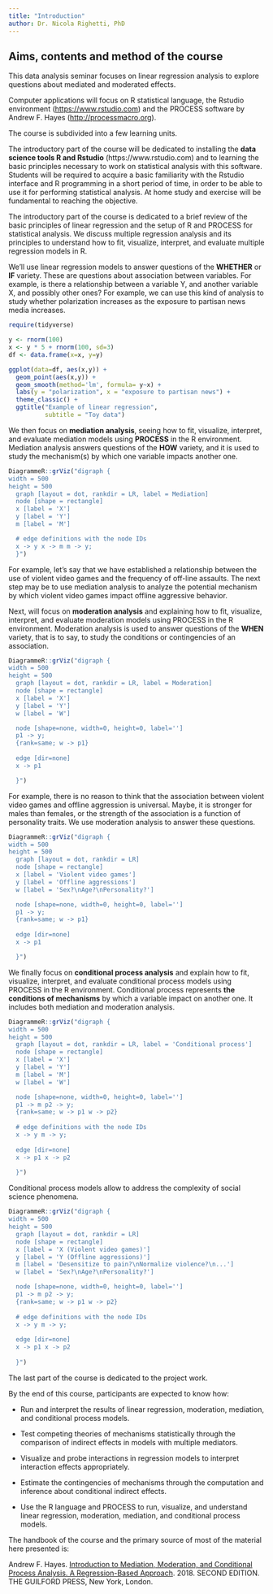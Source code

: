 ```yaml
---
title: "Introduction"
author: Dr. Nicola Righetti, PhD
---
```


## Aims, contents and method of the course

This data analysis seminar focuses on linear regression analysis to explore questions about mediated and moderated effects.

Computer applications will focus on R statistical language, the Rstudio environment ([https://www.rstudio.com](https://www.rstudio.com/)) and the PROCESS software by Andrew F. Hayes ([http://processmacro.org](http://processmacro.org/)).

The course is subdivided into a few learning units.

The introductory part of the course will be dedicated to installing the **data science tools R and Rstudio** (https://www.rstudio.com) and to learning the basic principles necessary to work on statistical analysis with this software. Students will be required to acquire a basic familiarity with the Rstudio interface and R programming in a short period of time, in order to be able to use it for performing statistical analysis. At home study and exercise will be fundamental to reaching the objective.

The introductory part of the course is dedicated to a brief review of the basic principles of linear regression and the setup of R and PROCESS for statistical analysis. We discuss multiple regression analysis and its principles to understand how to fit, visualize, interpret, and evaluate multiple regression models in R.

We'll use linear regression models to answer questions of the **WHETHER** or **IF** variety. These are questions about association between variables. For example, is there a relationship between a variable Y, and another variable X, and possibly other ones? For example, we can use this kind of analysis to study whether polarization increases as the exposure to partisan news media increases.

```r
require(tidyverse)

y <- rnorm(100)
x <- y * 5 + rnorm(100, sd=3)
df <- data.frame(x=x, y=y)

ggplot(data=df, aes(x,y)) +
  geom_point(aes(x,y)) +
  geom_smooth(method='lm', formula= y~x) +
  labs(y = "polarization", x = "exposure to partisan news") +
  theme_classic() +
  ggtitle("Example of linear regression",
          subtitle = "Toy data")
```

We then focus on **mediation analysis**, seeing how to fit, visualize, interpret, and evaluate mediation models using **PROCESS** in the R environment. Mediation analysis answers questions of the **HOW** variety, and it is used to study the mechanism(s) by which one variable impacts another one.

```r
DiagrammeR::grViz("digraph {
width = 500
height = 500
  graph [layout = dot, rankdir = LR, label = Mediation]
  node [shape = rectangle]     
  x [label = 'X']
  y [label = 'Y']
  m [label = 'M']

  # edge definitions with the node IDs
  x -> y x -> m m -> y;
  }")
```

For example, let's say that we have established a relationship between the use of violent video games and the frequency of off-line assaults. The next step may be to use mediation analysis to analyze the potential mechanism by which violent video games impact offline aggressive behavior.

Next, will focus on **moderation analysis** and explaining how to fit, visualize, interpret, and evaluate moderation models using PROCESS in the R environment. Moderation analysis is used to answer questions of the **WHEN** variety, that is to say, to study the conditions or contingencies of an association.

```r
DiagrammeR::grViz("digraph {
width = 500
height = 500
  graph [layout = dot, rankdir = LR, label = Moderation]
  node [shape = rectangle]     
  x [label = 'X']
  y [label = 'Y']
  w [label = 'W']

  node [shape=none, width=0, height=0, label='']
  p1 -> y;
  {rank=same; w -> p1}
  
  edge [dir=none]
  x -> p1 

  }")
```

For example, there is no reason to think that the association between violent video games and offline aggression is universal. Maybe, it is stronger for males than females, or the strength of the association is a function of personality traits. We use moderation analysis to answer these questions.

```r
DiagrammeR::grViz("digraph {
width = 500
height = 500
  graph [layout = dot, rankdir = LR]
  node [shape = rectangle]     
  x [label = 'Violent video games']
  y [label = 'Offline aggressions']
  w [label = 'Sex?\nAge?\nPersonality?']

  node [shape=none, width=0, height=0, label='']
  p1 -> y;
  {rank=same; w -> p1}
  
  edge [dir=none]
  x -> p1 

  }")
```

We finally focus on **conditional process analysis** and explain how to fit, visualize, interpret, and evaluate conditional process models using PROCESS in the R environment. Conditional process represents **the conditions of mechanisms** by which a variable impact on another one. It includes both mediation and moderation analysis.

```r
DiagrammeR::grViz("digraph {
width = 500
height = 500
  graph [layout = dot, rankdir = LR, label = 'Conditional process']
  node [shape = rectangle]     
  x [label = 'X']
  y [label = 'Y']
  m [label = 'M']
  w [label = 'W']

  node [shape=none, width=0, height=0, label='']
  p1 -> m p2 -> y;
  {rank=same; w -> p1 w -> p2}
  
  # edge definitions with the node IDs
  x -> y m -> y;
  
  edge [dir=none]
  x -> p1 x -> p2
    
  }")
```

Conditional process models allow to address the complexity of social science phenomena.

```r
DiagrammeR::grViz("digraph {
width = 500
height = 500
  graph [layout = dot, rankdir = LR]
  node [shape = rectangle]     
  x [label = 'X (Violent video games)']
  y [label = 'Y (Offline aggressions)']
  m [label = 'Desensitize to pain?\nNormalize violence?\n...']
  w [label = 'Sex?\nAge?\nPersonality?']

  node [shape=none, width=0, height=0, label='']
  p1 -> m p2 -> y;
  {rank=same; w -> p1 w -> p2}
  
  # edge definitions with the node IDs
  x -> y m -> y;
  
  edge [dir=none]
  x -> p1 x -> p2
    
  }")
```

The last part of the course is dedicated to the project work.

By the end of this course, participants are expected to know how:

-   Run and interpret the results of linear regression, moderation, mediation, and conditional process models.

-   Test competing theories of mechanisms statistically through the comparison of indirect effects in models with multiple mediators.

-   Visualize and probe interactions in regression models to interpret interaction effects appropriately.

-   Estimate the contingencies of mechanisms through the computation and inference about conditional indirect effects.

-   Use the R language and PROCESS to run, visualize, and understand linear regression, moderation, mediation, and conditional process models.

The handbook of the course and the primary source of most of the material here presented is:

Andrew F. Hayes. [Introduction to Mediation, Moderation, and Conditional Process Analysis. A Regression-Based Approach](https://books.google.at/books?id=6uk7DwAAQBAJ&printsec=frontcover&dq=introduction+to+Mediation,+Moderation,+and+Conditional+Process+Analysis.+A+Regression-Based+Approach.+2018+second+edition&hl=en&sa=X&ved=2ahUKEwjaoLSi6cf9AhV0S_EDHbngDwwQ6AF6BAgHEAI#v=onepage&q=introduction%20to%20Mediation%2C%20Moderation%2C%20and%20Conditional%20Process%20Analysis.%20A%20Regression-Based%20Approach.%202018%20second%20edition&f=false). 2018. SECOND EDITION. THE GUILFORD PRESS, New York, London.
